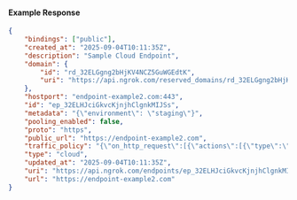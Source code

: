 #### Example Response

```json
{
	"bindings": ["public"],
	"created_at": "2025-09-04T10:11:35Z",
	"description": "Sample Cloud Endpoint",
	"domain": {
		"id": "rd_32ELGgng2bHjKV4NCZ5GuWGEdtK",
		"uri": "https://api.ngrok.com/reserved_domains/rd_32ELGgng2bHjKV4NCZ5GuWGEdtK"
	},
	"hostport": "endpoint-example2.com:443",
	"id": "ep_32ELHJciGkvcKjnjhClgnkMIJSs",
	"metadata": "{\"environment\": \"staging\"}",
	"pooling_enabled": false,
	"proto": "https",
	"public_url": "https://endpoint-example2.com",
	"traffic_policy": "{\"on_http_request\":[{\"actions\":[{\"type\":\"deny\",\"config\":{\"status_code\":404}}]}]}",
	"type": "cloud",
	"updated_at": "2025-09-04T10:11:35Z",
	"uri": "https://api.ngrok.com/endpoints/ep_32ELHJciGkvcKjnjhClgnkMIJSs",
	"url": "https://endpoint-example2.com"
}
```
